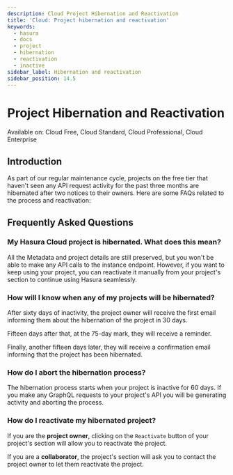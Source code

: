 ```yaml
---
description: Cloud Project Hibernation and Reactivation
title: 'Cloud: Project hibernation and reactivation'
keywords:
  - hasura
  - docs
  - project
  - hibernation
  - reactivation
  - inactive
sidebar_label: Hibernation and reactivation
sidebar_position: 14.5
---
```



# Project Hibernation and Reactivation

<div className="badge badge--primary heading-badge">
  Available on: Cloud Free, Cloud Standard, Cloud Professional, Cloud Enterprise
</div>

## Introduction

As part of our regular maintenance cycle, projects on the free tier that haven't seen any API request activity for the
past three months are hibernated after two notices to their owners. Here are some FAQs related to the process and
reactivation:

## Frequently Asked Questions

### My Hasura Cloud project is hibernated. What does this mean?

All the Metadata and project details are still preserved, but you won't be able to make any API calls to the instance
endpoint. However, if you want to keep using your project, you can reactivate it manually from your project's section to
continue using Hasura seamlessly.

### How will I know when any of my projects will be hibernated?

After sixty days of inactivity, the project owner will receive the first email informing them about the hibernation of
the project in 30 days.

Fifteen days after that, at the 75-day mark, they will receive a reminder.

Finally, another fifteen days later, they will receive a confirmation email informing that the project has been
hibernated.

### How do I abort the hibernation process?

The hibernation process starts when your project is inactive for 60 days. If you make any GraphQL requests to your
project's API you will be generating activity and aborting the process.

### How do I reactivate my hibernated project?

If you are the **project owner**, clicking on the `Reactivate` button of your project's section will allow you to
reactivate the project.

<Thumbnail
  src="/img/projects/reactivation-owner.png"
  alt="Hibernated project as seen by the project owner"
  width="1199px"
/>

If you are a **collaborator**, the project's section will ask you to contact the project owner to let them reactivate
the project.

<Thumbnail
  src="/img/projects/reactivation-collaborator.png"
  alt="Hibernated project as seen by a collaborator"
  width="1199px"
/>
